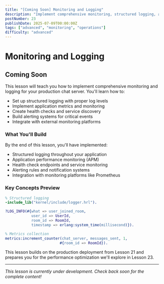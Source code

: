```yaml
---
title: "[Coming Soon] Monitoring and Logging"
description: "Implement comprehensive monitoring, structured logging, and alerting systems to maintain visibility and health of your production chat server"
postNumber: 23
publishDate: 2025-07-09T00:00:00Z
tags: ["advanced", "monitoring", "operations"]
difficulty: "advanced"
---
```


# Monitoring and Logging

## Coming Soon

This lesson will teach you how to implement comprehensive monitoring and logging for your production chat server. You'll learn how to:

- Set up structured logging with proper log levels
- Implement application metrics and monitoring
- Create health checks and service discovery
- Build alerting systems for critical events
- Integrate with external monitoring platforms

### What You'll Build

By the end of this lesson, you'll have implemented:

- Structured logging throughout your application
- Application performance monitoring (APM)
- Health check endpoints and service monitoring
- Alerting rules and notification systems
- Integration with monitoring platforms like Prometheus

### Key Concepts Preview

```erlang
% Structured logging
-include_lib("kernel/include/logger.hrl").

?LOG_INFO(#{what => user_joined_room,
            user_id => UserId,
            room_id => RoomId,
            timestamp => erlang:system_time(millisecond)}).

% Metrics collection
metrics:increment_counter(chat_server, messages_sent, 1,
                         #{room_id => RoomId}).
```

This lesson builds on the production deployment from Lesson 21 and prepares you for the performance optimization we'll explore in Lesson 23.

---

_This lesson is currently under development. Check back soon for the complete content!_
